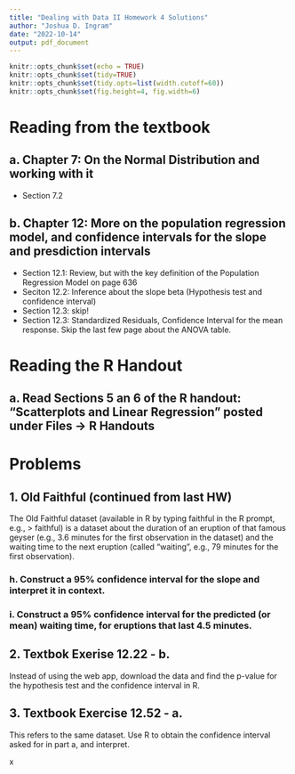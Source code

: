 ```yaml
---
title: "Dealing with Data II Homework 4 Solutions"
author: "Joshua D. Ingram"
date: "2022-10-14"
output: pdf_document
---
```


```r
knitr::opts_chunk$set(echo = TRUE)
knitr::opts_chunk$set(tidy=TRUE)
knitr::opts_chunk$set(tidy.opts=list(width.cutoff=60))
knitr::opts_chunk$set(fig.height=4, fig.width=6)
```

# Reading from the textbook

## a. Chapter 7: On the Normal Distribution and working with it

- Section 7.2

## b. Chapter 12: More on the population regression model, and confidence intervals for the slope and presdiction intervals

- Section 12.1: Review, but with the key definition of the Population Regression Model on page 636
- Seciton 12.2: Inference about the slope beta (Hypothesis test and confidence interval)
- Section 12.3: skip!
- Section 12.3: Standardized Residuals, Confidence Interval for the mean response. Skip the last few page about the ANOVA table.

# Reading the R Handout

## a. Read Sections 5 an 6 of the R handout: "Scatterplots and Linear Regression" posted under Files -> R Handouts 

# Problems

## 1. Old Faithful (continued from last HW)

The Old Faithful dataset (available in R by typing faithful in the R prompt, e.g., > faithful) is a dataset about the duration of
an eruption of that famous geyser (e.g., 3.6 minutes for the first observation in the dataset) and the
waiting time to the next eruption (called "waiting", e.g., 79 minutes for the first observation).

### h. Construct a 95% confidence interval for the slope and interpret it in context.



### i. Construct a 95% confidence interval for the predicted (or mean) waiting time, for eruptions that last 4.5 minutes.



## 2. Textbok Exerise 12.22 - b.

Instead of using the web app, download the data and find the p-value for the hypothesis test and the confidence interval in R.

## 3. Textbook Exercise 12.52 - a.

This refers to the same dataset. Use R to obtain the confidence interval asked for in part a, and interpret.

x

